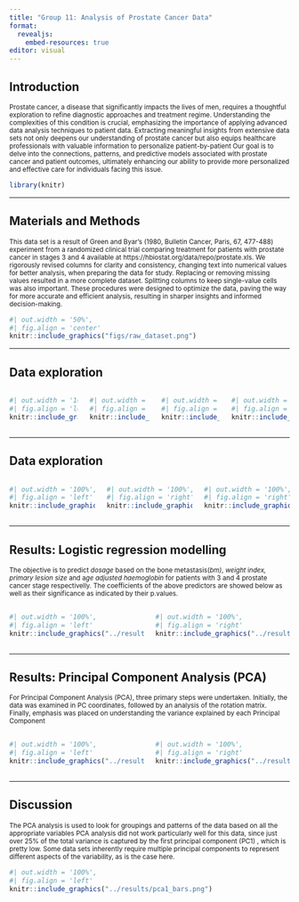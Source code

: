 ```yaml
---
title: "Group 11: Analysis of Prostate Cancer Data"
format:
  revealjs:
    embed-resources: true
editor: visual
---
```


## Introduction {.centered}

<small>Prostate cancer, a disease that significantly impacts the lives of men, requires a thoughtful exploration to refine diagnostic approaches and treatment regime. Understanding the complexities of this condition is crucial, emphasizing the importance of applying advanced data analysis techniques to patient data. Extracting meaningful insights from extensive data sets not only deepens our understanding of prostate cancer but also equips healthcare professionals with valuable information to personalize patient-by-patient Our goal is to delve into the connections, patterns, and predictive models associated with prostate cancer and patient outcomes, ultimately enhancing our ability to provide more personalized and effective care for individuals facing this issue.</small>

```r
library(knitr)

```

------------------------------------------------------------------------

## Materials and Methods

<small>This data set is a result of Green and Byar's (1980, Bulletin Cancer, Paris, 67, 477-488) experiment from a randomized clinical trial comparing treatment for patients with prostate cancer in stages 3 and 4 available at https://hbiostat.org/data/repo/prostate.xls. We rigorously revised columns for clarity and consistency, changing text into numerical values for better analysis, when preparing the data for study. Replacing or removing missing values resulted in a more complete dataset. Splitting columns to keep single-value cells was also important. These procedures were designed to optimize the data, paving the way for more accurate and efficient analysis, resulting in sharper insights and informed decision-making.</small>

```r
#| out.width = '50%',
#| fig.align = 'center'
knitr::include_graphics("figs/raw_dataset.png")

```

------------------------------------------------------------------------

## Data exploration

::: columns
::: {.column width="40%"}
```r
#| out.width = '100%',
#| fig.align = 'left'
knitr::include_graphics("../results/na_percentage.png")

```
:::

::: {.column width="35%"}
```r
#| out.width = '100%',
#| fig.align = 'right'
knitr::include_graphics("../results/all_boxplots.png")

```
:::

::: {.column width="34%"}
```r
#| out.width = '100%',
#| fig.align = 'left'
knitr::include_graphics("../results/causes_across_groups.png")

```
:::

::: {.column width="34%"}
```r
#| out.width = '100%',
#| fig.align = 'right'
knitr::include_graphics("../results/wt_age_across_cancers.png")

```
:::
:::

------------------------------------------------------------------------

## Data exploration

::: columns
::: {.column width="40%"}
```r
#| out.width = '100%',
#| fig.align = 'left'
knitr::include_graphics("../results/dsp_sbp_causeofdeath.png")

```
:::

::: {.column width="40%"}
```r
#| out.width = '100%',
#| fig.align = 'right'
knitr::include_graphics("../results/dsp_sbp_historycvd.png")

```
:::

::: {.column width="40%"}
```r
#| out.width = '100%',
#| fig.align = 'right'
knitr::include_graphics("../results/gleason_vs_lesion.png")

```
:::
:::

------------------------------------------------------------------------

## Results: Logistic regression modelling

<small>The objective is to predict *dosage* based on the bone metastasis(*bm)*, *weight* i*ndex, primary lesion size* and a*ge adjusted haemoglobin* for patients with 3 and 4 prostate cancer stage respectivelly. The coefficients of the above predictors are showed below as well as their significance as indicated by their p.values. </small>

::: columns
::: {.column width="50%"}
```r
#| out.width = '100%',
#| fig.align = 'left'
knitr::include_graphics("../results/glm_01.png")

```
:::

::: {.column width="50%"}
```r
#| out.width = '100%',
#| fig.align = 'right'
knitr::include_graphics("../results/glm_02.png")

```
:::
:::

------------------------------------------------------------------------

## Results: Principal Component Analysis (PCA)

<small>For Principal Component Analysis (PCA), three primary steps were undertaken. Initially, the data was examined in PC coordinates, followed by an analysis of the rotation matrix. Finally, emphasis was placed on understanding the variance explained by each Principal Component </small>

::: columns
::: {.column width="50%"}
```r
#| out.width = '100%',
#| fig.align = 'left'
knitr::include_graphics("../results/pca1.png")

```
:::

::: {.column width="50%"}
```r
#| out.width = '100%',
#| fig.align = 'right'
knitr::include_graphics("../results/pca_arrows.png")

```
:::
:::

------------------------------------------------------------------------

## Discussion

<small>The PCA analysis is used to look for groupings and patterns of the data based on all the appropriate variables PCA analysis did not work particularly well for this data, since just over 25% of the total variance is captured by the first principal component (PC1) , which is pretty low. Some data sets inherently require multiple principal components to represent different aspects of the variability, as is the case here.</small>

```r
#| out.width = '100%',
#| fig.align = 'left'
knitr::include_graphics("../results/pca1_bars.png")

```
